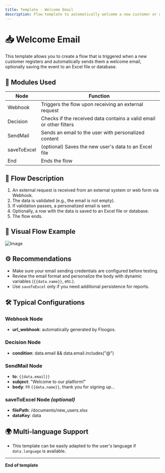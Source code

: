 ```yaml
---
title: Template - Welcome Email
description: Flow template to automatically welcome a new customer or user.
---
```


# 📥 Welcome Email

This template allows you to create a flow that is triggered when a new customer registers and automatically sends them a welcome email, optionally saving the event to an Excel file or database.

## 🧩 Modules Used

| Node         | Function                                                              |
|--------------|-----------------------------------------------------------------------|
| Webhook      | Triggers the flow upon receiving an external request                 |
| Decision     | Checks if the received data contains a valid email or other filters  |
| SendMail     | Sends an email to the user with personalized content                 |
| saveToExcel  | (optional) Saves the new user's data to an Excel file                |
| End          | Ends the flow                                                         |

## 📝 Flow Description
1. An external request is received from an external system or web form via Webhook.
2. The data is validated (e.g., the email is not empty).
3. If validation passes, a personalized email is sent.
4. Optionally, a row with the data is saved to an Excel file or database.
5. The flow ends.

## 📄 Visual Flow Example
![Image](../../../../assets/welcome-email-esquema.jpg)

## ⚙️ Recommendations
- Make sure your email sending credentials are configured before testing.
- Review the email format and personalize the body with dynamic variables (`{{data.name}}`, etc.).
- Use `saveToExcel` only if you need additional persistence for reports.

## 🛠 Typical Configurations

### Webhook Node
- **url_webhook**: automatically generated by Floogos.

### Decision Node
- **condition**: data.email && data.email.includes("@")

### SendMail Node
- **to**: `{{data.email}}`
- **subject**: "Welcome to our platform!"
- **body**: Hi `{{data.name}}`, thank you for signing up...

### saveToExcel Node *(optional)*
- **filePath**: /documents/new_users.xlsx
- **dataKey**: data

## 🌍 Multi-language Support
- This template can be easily adapted to the user's language if `data.language` is available.

---
**End of template**
